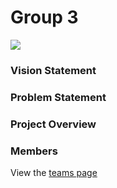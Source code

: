 # Group 3

![](/library.jpg)

### Vision Statement

### Problem Statement

### Project Overview

### Members
View the [teams page](/group-3/team)